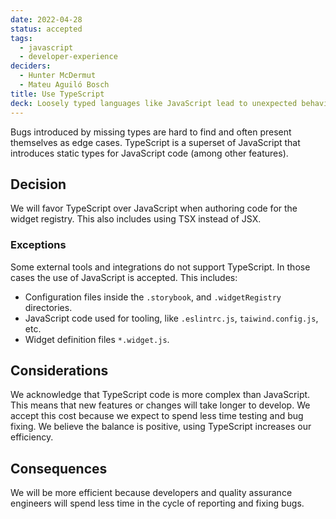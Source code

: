 ```yaml
---
date: 2022-04-28
status: accepted
tags:
  - javascript
  - developer-experience
deciders:
  - Hunter McDermut
  - Mateu Aguiló Bosch
title: Use TypeScript
deck: Loosely typed languages like JavaScript lead to unexpected behavior and promote introducing bugs.
---
```

Bugs introduced by missing types are hard to find and often present themselves as edge cases. TypeScript is a superset of JavaScript that introduces static types for JavaScript code (among other features).

## Decision

We will favor TypeScript over JavaScript when authoring code for the widget registry. This also includes using TSX instead of JSX.

### Exceptions

Some external tools and integrations do not support TypeScript. In those cases the use of JavaScript is accepted. This includes:
  - Configuration files inside the `.storybook`, and `.widgetRegistry` directories.
  - JavaScript code used for tooling, like `.eslintrc.js`, `taiwind.config.js`, etc.
  - Widget definition files `*.widget.js`.

## Considerations

We acknowledge that TypeScript code is more complex than JavaScript. This means that new features or changes will take longer to develop. We accept this cost because we expect to spend less time testing and bug fixing. We believe the balance is positive, using TypeScript increases our efficiency.

## Consequences

We will be more efficient because developers and quality assurance engineers will spend less time in the cycle of reporting and fixing bugs.
